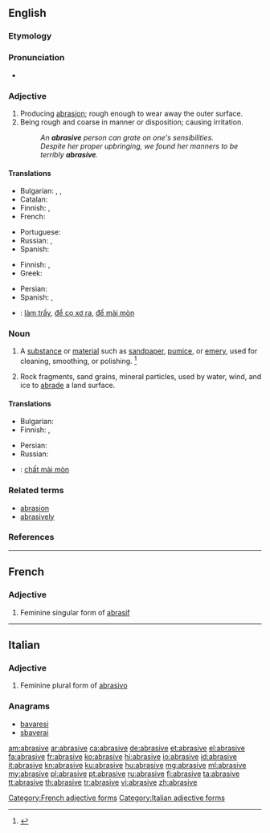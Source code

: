 ==English==

===Etymology===
{{suffix|abrase|ive}}

===Pronunciation===
* {{a|US}} {{IPA|/əˈbɹeɪ.sɪv/|/əˈbɹeɪ.zɪv/}}

===Adjective===
{{en-adj}}

# Producing [[abrasion]]; rough enough to wear away the outer surface. {{defdate|First attested in 1805.}}
# Being rough and coarse in manner or disposition; causing irritation. {{defdate|First attested in 1925.}}
#: ''An '''abrasive''' person can grate on one's sensibilities.''
#: ''Despite her proper upbringing, we found her manners to be terribly '''abrasive'''.''

====Translations====
{{trans-top|producing abrasion; rough}}
* Bulgarian: {{t+|bg|изтъркващ}}, {{t+|bg|изтриващ}}, {{t|bg|абразивен}}
* Catalan: {{t|ca|abrasiu}}
* Finnish: {{t|fi|hankaava}}, {{t|fi|hiova}}
* French: {{t+|fr|abrasif}}
{{trans-mid}}
* Portuguese: {{t+|pt|abrasivo}}
* Russian: {{t+|ru|абрази́вный|sc=Cyrl|tr=abrazívnyj}}, {{t|ru|шлифу́ющий|sc=Cyrl|tr=šlifújuščij}}
* Spanish: {{t+|es|abrasivo}}
{{trans-bottom}}

{{trans-top|rough and coarse in manner or disposition}}
* Finnish: {{t|fi|karski}}, {{t+|fi|karkea}}
* Greek: {{t+|el|τραχύς|tr=trachýs}}
{{trans-mid}}
* Persian: {{t+|fa|ساینده|sc=fa-Arab}}
* Spanish: {{t|es|brusco}}, {{t+|es|irritante}}
{{trans-bottom}}

{{checktrans-top}}
* {{ttbc|vi}}: [[làm trầy]], [[để cọ xơ ra]], [[để mài mòn]]
{{trans-mid}}
{{trans-bottom}}

===Noun===
{{en-noun}}

# A [[substance]] or [[material]] such as [[sandpaper]], [[pumice]], or [[emery]], used for cleaning, smoothing, or polishing. {{defdate|First attested in the mid 19<sup>th</sup> century.}}<ref name=SOED>{{reference-book | last =| first = | authorlink =  | coauthors =  | editor =Brown, Lesley  | others =  | title = The Shorter Oxford English Dictionary | origdate =  | origyear = 1933| origmonth =  | url =  | format =  | accessdate =  | accessyear =  | accessmonth =  | edition = 5th | date =  | year =2003| month =  | publisher =Oxford University Press  | location =Oxford, UK | language =  | id =  | doi = | isbn =978-0-19-860575-7 | lccn = | ol = | pages =7| chapter =  | chapterurl =  | quote =}}</ref>
# {{context|geology|lang=en}} Rock fragments, sand grains, mineral particles, used by water, wind, and ice to [[abrade]] a land surface.

====Translations====
{{trans-top|substance used for cleaning, smoothing, or polishing}}
* Bulgarian: {{t+|bg|абразив}}
* Finnish: {{t|fi|hankausaine}}, {{t|fi|hioma-aine}}
{{trans-mid}}
* Persian: {{t+|fa|سمباده|sc=fa-Arab}}
* Russian: {{t+|ru|абрази́в|m|sc=Cyrl|tr=abrazív}}
{{trans-bottom}}

{{checktrans-top}}
* {{ttbc|vi}}: [[chất mài mòn]]
{{trans-bottom}}

===Related terms===
* [[abrasion]]
* [[abrasively]]

===References===
<references/>

----

==French==

===Adjective===
{{head|fr|g=f}}

# Feminine singular form of [[abrasif]]

[[Category:French adjective forms]]

----

==Italian==

===Adjective===
{{head|it}} {{f}}

# Feminine plural form of [[abrasivo]]

===Anagrams===
* [[bavaresi#Italian|bavaresi]]
* [[sbaverai#Italian|sbaverai]]

[[Category:Italian adjective forms]]

[[am:abrasive]]
[[ar:abrasive]]
[[ca:abrasive]]
[[de:abrasive]]
[[et:abrasive]]
[[el:abrasive]]
[[fa:abrasive]]
[[fr:abrasive]]
[[ko:abrasive]]
[[hi:abrasive]]
[[io:abrasive]]
[[id:abrasive]]
[[it:abrasive]]
[[kn:abrasive]]
[[ku:abrasive]]
[[hu:abrasive]]
[[mg:abrasive]]
[[ml:abrasive]]
[[my:abrasive]]
[[pl:abrasive]]
[[pt:abrasive]]
[[ru:abrasive]]
[[fi:abrasive]]
[[ta:abrasive]]
[[tt:abrasive]]
[[th:abrasive]]
[[tr:abrasive]]
[[vi:abrasive]]
[[zh:abrasive]]